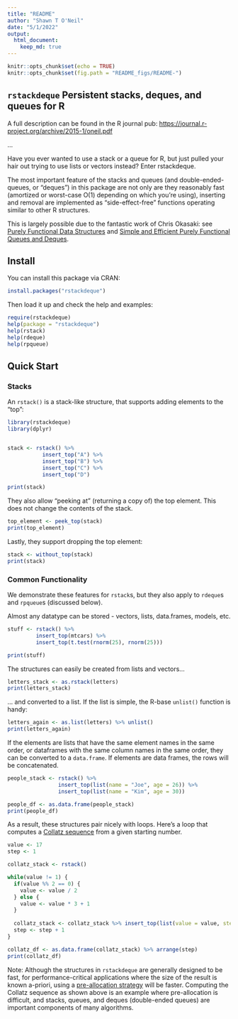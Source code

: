 ```yaml
---
title: "README"
author: "Shawn T O'Neil"
date: "5/1/2022"
output: 
  html_document:
    keep_md: true
---
```


```r
knitr::opts_chunk$set(echo = TRUE)
knitr::opts_chunk$set(fig.path = "README_figs/README-")
```

## `rstackdeque` Persistent stacks, deques, and queues for R


A full description can be found in the R journal pub: [https://journal.r-project.org/archive/2015-1/oneil.pdf](https://journal.r-project.org/archive/2015-1/oneil.pdf)

...

Have you ever wanted to use a stack or a queue for R, but just pulled your hair out
trying to use lists or vectors instead? Enter rstackdeque.

The most important feature of the stacks and queues (and double-ended-queues, or 
"deques") in this package are not only are they reasonably fast (amortized or 
worst-case O(1) depending on which you're using), inserting and removal are 
implemented as "side-effect-free" functions operating similar to other R 
structures. 

This is largely possible due to the fantastic work of
Chris Okasaki: see [Purely Functional Data Structures](http://www.amazon.com/Purely-Functional-Structures-Chris-Okasaki/dp/0521663504) 
and [Simple and Efficient Purely Functional Queues and Deques](http://www.westpoint.edu/eecs/SiteAssets/SitePages/Faculty%20Publication%20Documents/Okasaki/jfp95queue.pdf).


## Install


You can install this package via CRAN:

```r
install.packages("rstackdeque") 
```

Then load it up and check the help and examples:

```r
require(rstackdeque)
help(package = "rstackdeque")
help(rstack)
help(rdeque)
help(rpqueue)
```

## Quick Start


### Stacks 

An `rstack()` is a stack-like structure, that supports adding elements to the "top":

```r
library(rstackdeque)
library(dplyr)


stack <- rstack() %>%
           insert_top("A") %>%
           insert_top("B") %>%
           insert_top("C") %>%
           insert_top("D")

print(stack)
```



They also allow "peeking at" (returning a copy of) the top element. This does not change the contents of the stack.

```r
top_element <- peek_top(stack)
print(top_element)
```


Lastly, they support dropping the top element:

```r
stack <- without_top(stack)
print(stack)
```



### Common Functionality

We demonstrate these features for `rstack`s, but they also apply to `rdeque`s
and `rpqueue`s (discussed below).

Almost any datatype can be stored - vectors, lists, data.frames, models, etc.

```r
stuff <- rstack() %>%
         insert_top(mtcars) %>%
         insert_top(t.test(rnorm(25), rnorm(25)))

print(stuff)
```

The structures can easily be created from lists and vectors...

```r
letters_stack <- as.rstack(letters)
print(letters_stack)
```


... and converted to a list. If the list is simple, the R-base `unlist()` 
function is handy:

```r
letters_again <- as.list(letters) %>% unlist()
print(letters_again)
```



If the elements are lists that have the same element names in the same order, or dataframes with the
same column names in the same order, they can be converted to a `data.frame`. If elements are data frames, the rows
will be concatenated.

```r
people_stack <- rstack() %>%
                insert_top(list(name = "Joe", age = 26)) %>%
                insert_top(list(name = "Kim", age = 30))

people_df <- as.data.frame(people_stack)
print(people_df)
```



As a result, these structures pair nicely with loops. Here's a loop 
that computes a [Collatz sequence](https://en.wikipedia.org/wiki/Collatz_conjecture) from a given starting number.

```r
value <- 17
step <- 1

collatz_stack <- rstack()

while(value != 1) {
  if(value %% 2 == 0) {
    value <- value / 2
  } else {
    value <- value * 3 + 1
  }
  
  collatz_stack <- collatz_stack %>% insert_top(list(value = value, step = step))
  step <- step + 1
}

collatz_df <- as.data.frame(collatz_stack) %>% arrange(step)
print(collatz_df)
```


Note: Although the structures in `rstackdeque` are generally designed to be fast, 
for performance-critical applications where the size of the result is known 
a-priori, using a [pre-allocation strategy](https://www.r-bloggers.com/2018/08/growing-objects-and-loop-memory-pre-allocation/) will be faster. 
Computing the Collatz sequence as shown above is an example where pre-allocation is difficult, and stacks, queues, and deques (double-ended queues) are important components of many algorithms.
